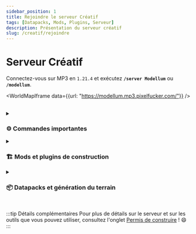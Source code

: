 ```yaml
---
sidebar_position: 1
title: Rejoindre le serveur Créatif
tags: [Datapacks, Mods, Plugins, Serveur]
description: Présentation du serveur créatif
slug: /creatif/rejoindre
---
```



# Serveur Créatif

Connectez-vous sur MP3 en `1.21.4` et exécutez <span className='mp3-gradient-effect'>**`/server Modellum`**</span>
ou <span className='mp3-gradient-effect'>**`/modellum`**</span>.

<WorldMapIframe data={{url: "https://modellum.mp3.pixelfucker.com/"}} />

<br/>

<details className="accordion" id="commands">
<summary><h3>⚙️ Commandes importantes</h3></summary>
#### Mondes
* `/world flatmap` - Rejoindre le monde plat
* `/world creatif` - Rejoindre le monde principal

#### Téléportation
* `/warp`&nbsp; `/setwarp`&nbsp; `/delwarp` - Gérer les warps du serveur
* `/home`&nbsp; `/sethome`&nbsp; `/delhome`&nbsp; `/renamehome` - Gérer vos homes personnels
* `/tp` - Se téléporter à un joueur, ou à des coordonnées
* `/back` - Retourner à votre dernière position

#### Temps
* `/time` - Changer l'heure du serveur
* `/ptime` - Changer votre heure uniquement
* `/weather` - Changer la météo du serveur
* `/pweather` - Changer votre météo uniquement

#### Autres
* `/speed`&nbsp; `/flyspeed`&nbsp; `/walkspeed` - Gérer votre vitesse de déplacement
* `/sign` - Modifier le texte d'un panneau ([les couleurs sont disponibles 😉](https://essentialsx.net/wiki/Color-Permissions.html))
* `/locate biome` - Retrouver un biome dans la carte
* `/cadre_invisible`&nbsp; `/cadre_invisible_lumineux` - Obtenir un cadre invisible
* `/night_vision`&nbsp; `/night_vision_clear` - Recevoir l'effet de vision nocturne
</details>

<details className="accordion" id="building-tools">
<summary><h3>🏗️ Mods et plugins de construction</h3></summary>
* Par défaut, vous pouvez utiliser **WorldEdit** et **VoxelSniper**.
  * [Documentation de WorldEdit](https://intellectualsites.gitbook.io/fastasyncworldedit)
  * [Documentation de VoxelSniper](https://intellectualsites.gitbook.io/fastasyncvoxelsniper)
* Vous pouvez aussi utiliser le mode **Axiom**, si vous l'avez installé.
  * [Documentation d'Axiom](https://axiomdocs.moulberry.com/)
  * [Télécharger Axiom](https://modrinth.com/mod/axiom/versions?g=1.21.4&l=fabric) _(Fabric 1.21.4)_
* Je vous recommande de tester **ItemSwapper** pour changer rapidement l'item que vous tenez en main.
  * [Télécharger ItemSwapper](https://modrinth.com/plugin/itemswapper/versions?g=1.21.4&l=fabric) _(Fabric 1.21.4)_<br/>
    [<img src="https://raw.githubusercontent.com/tr7zw/ItemSwapper/1.19/img/woodoptions.png"
        alt="Exemple d'utilisation de ItemSwapper" style={{ borderRadius: '10px', maxHeight: '100px'}} />
    ](https://modrinth.com/plugin/itemswapper/versions?g=1.21.4)
</details>

<details className="accordion" id="datapacks">
<summary><h3>📦 Datapacks et génération du terrain</h3></summary>
* La carte est générée avec [Terralith](https://modrinth.com/datapack/terralith) et
[Geophilic](https://modrinth.com/datapack/geophilic).
* Vous pouvez faire pousser les arbres de Terralith en utilisant simplement de la poudre d'os grâce à
[Biome Saplings](https://modrinth.com/datapack/terralith-biome-saplings).
</details>

<br/>

:::tip Détails complémentaires
Pour plus de détails sur le serveur et sur les outils que vous pouvez utiliser,
consultez l'onglet [Permis de construire](/Minecraft/creatif/construire) ! 😄
:::